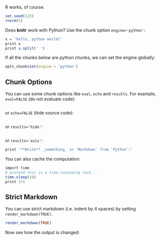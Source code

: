 R works, of course.

```r
set.seed(123)
rnorm(5)
```

Does **knitr** work with Python? Use the chunk option `engine='python'`:

```r
x = 'hello, python world!'
print x
print x.split(' ')
```

If all the chunks below are python chunks, we can set the engine globally:

```r
opts_chunk$set(engine = 'python')
```

## Chunk Options

You can use some chunk options like `eval`, `echo` and `results`. For example, `eval=FALSE` (do not evaluate code):

```r
```

or `echo=FALSE` (hide source code):

```r
```

or `results='hide'`:

```r
```

or `results='asis'`:

```r
print '**Write** _something_ in `Markdown` from `Python`!'
```

You can also cache the computation:

```r
import time
# pretend this is a time-consuming task...
time.sleep(10)
print 1+1
```

## Strict Markdown

You can use strict markdown (i.e. indent by 4 spaces) by setting `render_markdown(TRUE)`.

```r
render_markdown(TRUE)
```

Now see how the output is changed:

```r
```
